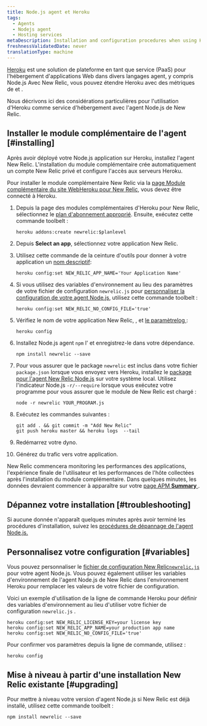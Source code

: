 ```yaml
---
title: Node.js agent et Heroku
tags:
  - Agents
  - Nodejs agent
  - Hosting services
metaDescription: Installation and configuration procedures when using Heroku as a hosting service with New Relic's Node.js agent.
freshnessValidatedDate: never
translationType: machine
---
```


[Heroku](https://devcenter.heroku.com/articles/newrelic) est une solution de plateforme en tant que service (PaaS) pour l&apos;hébergement d&apos;applications Web dans divers langages agent, y compris Node.js Avec New Relic, vous pouvez étendre Heroku avec des métriques de [<InlinePopover type="apm" />](/docs/apm/new-relic-apm)et [<InlinePopover type="browser" />](/docs/browser/new-relic-browser).

Nous décrivons ici des considérations particulières pour l&apos;utilisation d&apos;Heroku comme service d&apos;hébergement avec l&apos;agent Node.js de New Relic.

## Installer le module complémentaire de l&apos;agent [#installing]

Après avoir déployé votre Node.js application sur Heroku, installez l&apos;agent New Relic. L&apos;installation du module complémentaire crée automatiquement un compte New Relic privé et configure l&apos;accès aux serveurs Heroku.

Pour installer le module complémentaire New Relic via la [page Module complémentaire du site WebHeroku pour New Relic](https://addons.heroku.com/newrelic), vous devez être connecté à Heroku.

1. Depuis la page des modules complémentaires d&apos;Heroku pour New Relic, sélectionnez le [plan d&apos;abonnement approprié](https://elements.heroku.com/addons/newrelic#pricing). Ensuite, exécutez cette commande toolbelt :

   ```shell
   heroku addons:create newrelic:$planlevel
   ```

2. Depuis <DNT>**Select an app**</DNT>, sélectionnez votre application New Relic.

3. Utilisez cette commande de la ceinture d&apos;outils pour donner à votre application un [nom descriptif](/docs/apm/new-relic-apm/installation-configuration/name-your-application):

   ```shell
   heroku config:set NEW_RELIC_APP_NAME='Your Application Name'
   ```

4. Si vous utilisez des variables d&apos;environnement au lieu des paramètres de votre fichier de configuration `newrelic.js` pour [personnaliser la configuration de votre agent Node.js](#variables), utilisez cette commande toolbelt :

   ```shell
   heroku config:set NEW_RELIC_NO_CONFIG_FILE='true'
   ```

5. Vérifiez le nom de votre application New Relic, <InlinePopover type="licenseKey" />, et [le paramètrelog ](/docs/agents/nodejs-agent/installation-configuration/nodejs-agent-configuration#logging_config):

   ```shell
   heroku config
   ```

6. Installez Node.js agent `npm` l&apos; et enregistrez-le dans votre dépendance.

   ```shell
   npm install newrelic --save
   ```

7. Pour vous assurer que le package `newrelic` est inclus dans votre fichier `package.json` lorsque vous envoyez vers Heroku, installez le [package pour l&apos;agent New Relic Node.js](/docs/agents/nodejs-agent/installation-configuration/installing-maintaining-nodejs) sur votre système local. Utilisez l&apos;indicateur Node.js `-r/--require` lorsque vous exécutez votre programme pour vous assurer que le module de New Relic est chargé :

   ```shell
   node -r newrelic YOUR_PROGRAM.js
   ```

8. Exécutez les commandes suivantes :

   ```shell
   git add . && git commit -m "Add New Relic"
   git push heroku master && heroku logs  --tail
   ```

9. Redémarrez votre dyno.

10. Générez du trafic vers votre application.

New Relic commencera monitoring les performances des applications, l&apos;expérience finale de l&apos;utilisateur et les performances de l&apos;hôte collectées après l&apos;installation du module complémentaire. Dans quelques minutes, les données devraient commencer à apparaître sur votre [page APM <DNT>**Summary**</DNT> ](/docs/apm/applications-menu/monitoring/apm-overview-page).

## Dépannez votre installation [#troubleshooting]

Si aucune donnée n&apos;apparaît quelques minutes après avoir terminé les procédures d&apos;installation, suivez les [procédures de dépannage de l&apos;agent Node.js.](/docs/agents/nodejs-agent/troubleshooting/troubleshooting-your-nodejs-installation)

## Personnalisez votre configuration [#variables]

Vous pouvez personnaliser le [fichier de configuration New Relic`newrelic.js` ](/docs/agents/nodejs-agent/installation-configuration/nodejs-agent-configuration#methods-and-precedence)pour votre agent Node.js. Vous pouvez également utiliser les variables d&apos;environnement de l&apos;agent Node.js de New Relic dans l&apos;environnement Heroku pour remplacer les valeurs de votre fichier de configuration.

Voici un exemple d&apos;utilisation de la ligne de commande Heroku pour définir des variables d&apos;environnement au lieu d&apos;utiliser votre fichier de configuration `newrelic.js` .

```shell
heroku config:set NEW_RELIC_LICENSE_KEY=your license key
heroku config:set NEW_RELIC_APP_NAME=your production app name
heroku config:set NEW_RELIC_NO_CONFIG_FILE='true'
```

Pour confirmer vos paramètres depuis la ligne de commande, utilisez :

```shell
heroku config
```

## Mise à niveau à partir d&apos;une installation New Relic existante [#upgrading]

Pour mettre à niveau votre version d&apos;agent Node.js si New Relic est déjà installé, utilisez cette commande toolbelt :

```shell
npm install newrelic --save
```